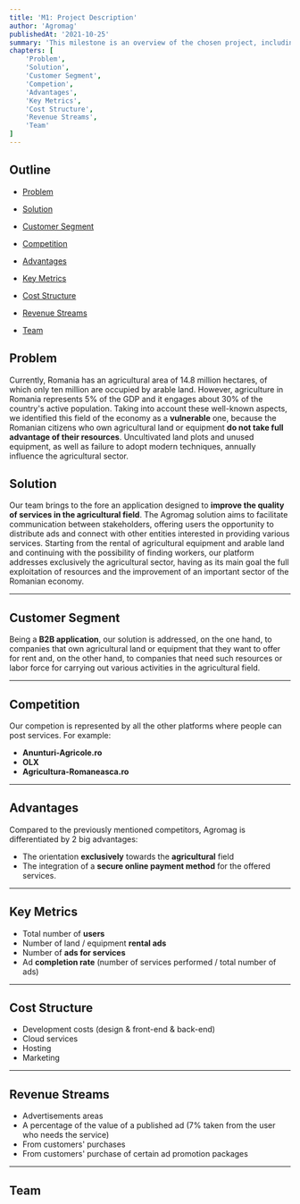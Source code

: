 ```yaml
---
title: 'M1: Project Description'
author: 'Agromag'
publishedAt: '2021-10-25'
summary: 'This milestone is an overview of the chosen project, including some key elements about the solution.'
chapters: [
    'Problem',
    'Solution',
    'Customer Segment',
    'Competion',
    'Advantages',
    'Key Metrics', 
    'Cost Structure', 
    'Revenue Streams', 
    'Team'
]
---
```



## Outline

- [Problem](#problem)

- [Solution](#solution)

- [Customer Segment](#customer-segment)

- [Competition](#competition)

- [Advantages](#advantages)

- [Key Metrics](#key-metrics)

- [Cost Structure](#cost-structure)

- [Revenue Streams](#revenue-streams)

- [Team](#team)

## Problem
Currently, Romania has an agricultural area of 14.8 million hectares, of which only ten million are occupied by arable land. However, agriculture in Romania represents 5% of the GDP and it engages about 30% of the country's active population. Taking into account these well-known aspects, we identified this field of the economy as a **vulnerable** one, because the Romanian citizens who own agricultural land or equipment **do not take full advantage of their resources**. Uncultivated land plots and unused equipment, as well as failure to adopt modern techniques, annually influence the agricultural sector.

## Solution

Our team brings to the fore an application designed to **improve the quality of services in the agricultural field**. The Agromag solution aims to facilitate communication between stakeholders, offering users the opportunity to distribute ads and connect with other entities interested in providing various services. Starting from the rental of agricultural equipment and arable land and continuing with the possibility of finding workers, our platform addresses exclusively the agricultural sector, having as its main goal the full exploitation of resources and the improvement of an important sector of the Romanian economy.

---

## Customer Segment

Being a **B2B application**, our solution is addressed, on the one hand, to companies that own agricultural land or equipment that they want to offer for rent and, on the other hand, to companies that need such resources or labor force for carrying out various activities in the agricultural field.

---

## Competition

Our competion is represented by all the other platforms where people can post services. For example:

- **Anunturi-Agricole.ro**
- **OLX**
- **Agricultura-Romaneasca.ro**

---

## Advantages

Compared to the previously mentioned competitors, Agromag is differentiated by 2 big advantages: 

- The orientation **exclusively** towards the **agricultural** field  
- The integration of a **secure online payment method** for the offered services.

---

## Key Metrics

- Total number of **users**
- Number of land / equipment **rental ads**
- Number of **ads for services**
- Ad **completion rate** (number of services performed / total number of ads)

---

## Cost Structure

- Development costs (design & front-end & back-end)
- Cloud services
- Hosting
- Marketing

---

## Revenue Streams

- Advertisements areas
- A percentage of the value of a published ad (7% taken from the user who needs the service)
- From customers' purchases
- From customers' purchase of certain ad promotion packages

---

## Team

